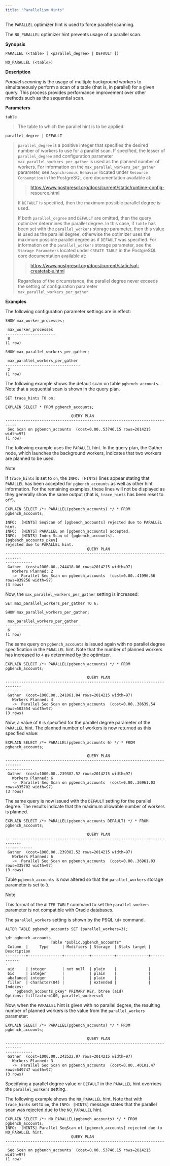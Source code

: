 ```yaml
---
title: "Parallelism Hints"
---
```


<div id="parallelism_hints" class="registered_link"></div>


The `PARALLEL` optimizer hint is used to force parallel scanning.

The `NO_PARALLEL` optimizer hint prevents usage of a parallel scan.

**Synopsis**

``` text
PARALLEL (<table> [ <parallel_degree> | DEFAULT ])

NO_PARALLEL (<table>)
```

**Description**

*Parallel scanning* is the usage of multiple background workers to simultaneously perform a scan of a table (that is, in parallel) for a given query. This process provides performance improvement over other methods such as the sequential scan.

**Parameters**

`table`

> The table to which the parallel hint is to be applied.

`parallel_degree | DEFAULT`

> `parallel_degree` is a positive integer that specifies the desired number of workers to use for a parallel scan. If specified, the lesser of `parallel_degree` and configuration parameter `max_parallel_workers_per_gather` is used as the planned number of workers. For information on the `max_parallel_workers_per_gather` parameter, see `Asynchronous Behavior` located under `Resource Consumption` in the PostgreSQL core documentation available at:
> 
> > <https://www.postgresql.org/docs/current/static/runtime-config-> resource.html
> 
> If `DEFAULT` is specified, then the maximum possible parallel degree is used.
> 
> If both `parallel_degree` and `DEFAULT` are omitted, then the query optimizer determines the parallel degree. In this case, if `table` has been set with the `parallel_workers` storage parameter, then this value is used as the parallel degree, otherwise the optimizer uses the maximum possible parallel degree as if `DEFAULT` was specified. For information on the `parallel_workers` storage parameter, see the `Storage Parameters` located under `CREATE TABLE` in the PostgreSQL core documentation available at:
> 
> > <https://www.postgresql.org/docs/current/static/sql-createtable.html>
> 
> Regardless of the circumstance, the parallel degree never exceeds the setting of configuration parameter `max_parallel_workers_per_gather`.

**Examples**

The following configuration parameter settings are in effect:

``` text
SHOW max_worker_processes;

 max_worker_processes
----------------------
 8
(1 row)

SHOW max_parallel_workers_per_gather;

 max_parallel_workers_per_gather
---------------------------------
 2
(1 row)
```

The following example shows the default scan on table `pgbench_accounts`. Note that a sequential scan is shown in the query plan.

``` text
SET trace_hints TO on;

EXPLAIN SELECT * FROM pgbench_accounts;

                             QUERY PLAN
---------------------------------------------------------------------------
 Seq Scan on pgbench_accounts  (cost=0.00..53746.15 rows=2014215 width=97)
(1 row)
```

The following example uses the `PARALLEL` hint. In the query plan, the Gather node, which launches the background workers, indicates that two workers are planned to be used.

<div class="note">

<div class="title">

Note

</div>

If `trace_hints` is set to `on`, the `INFO: [HINTS]` lines appear stating that `PARALLEL` has been accepted for `pgbench_accounts` as well as other hint information. For the remaining examples, these lines will not be displayed as they generally show the same output (that is, `trace_hints` has been reset to `off`).

</div>

``` text
EXPLAIN SELECT /*+ PARALLEL(pgbench_accounts) */ * FROM pgbench_accounts;

INFO:  [HINTS] SeqScan of [pgbench_accounts] rejected due to PARALLEL hint.
INFO:  [HINTS] PARALLEL on [pgbench_accounts] accepted.
INFO:  [HINTS] Index Scan of [pgbench_accounts].[pgbench_accounts_pkey]
rejected due to PARALLEL hint.
                                    QUERY PLAN
-----------------------------------------------------------------------------
------------
 Gather  (cost=1000.00..244418.06 rows=2014215 width=97)
   Workers Planned: 2
   ->  Parallel Seq Scan on pgbench_accounts  (cost=0.00..41996.56
rows=839256 width=97)
(3 rows)
```

Now, the `max_parallel_workers_per_gather` setting is increased:

``` text
SET max_parallel_workers_per_gather TO 6;

SHOW max_parallel_workers_per_gather;

 max_parallel_workers_per_gather
---------------------------------
 6
(1 row)
```

The same query on `pgbench_accounts` is issued again with no parallel degree specification in the `PARALLEL` hint. Note that the number of planned workers has increased to `4` as determined by the optimizer.

``` text
EXPLAIN SELECT /*+ PARALLEL(pgbench_accounts) */ * FROM pgbench_accounts;

                                    QUERY PLAN
-----------------------------------------------------------------------------
------------
 Gather  (cost=1000.00..241061.04 rows=2014215 width=97)
   Workers Planned: 4
   ->  Parallel Seq Scan on pgbench_accounts  (cost=0.00..38639.54
rows=503554 width=97)
(3 rows)
```

Now, a value of `6` is specified for the parallel degree parameter of the `PARALLEL` hint. The planned number of workers is now returned as this specified value:

``` text
EXPLAIN SELECT /*+ PARALLEL(pgbench_accounts 6) */ * FROM pgbench_accounts;

                                    QUERY PLAN
-----------------------------------------------------------------------------
------------
 Gather  (cost=1000.00..239382.52 rows=2014215 width=97)
   Workers Planned: 6
   ->  Parallel Seq Scan on pgbench_accounts  (cost=0.00..36961.03
rows=335702 width=97)
(3 rows)
```

The same query is now issued with the `DEFAULT` setting for the parallel degree. The results indicate that the maximum allowable number of workers is planned.

``` text
EXPLAIN SELECT /*+ PARALLEL(pgbench_accounts DEFAULT) */ * FROM
pgbench_accounts;

                                    QUERY PLAN
-----------------------------------------------------------------------------
------------
 Gather  (cost=1000.00..239382.52 rows=2014215 width=97)
   Workers Planned: 6
   ->  Parallel Seq Scan on pgbench_accounts  (cost=0.00..36961.03
rows=335702 width=97)
(3 rows)
```

Table `pgbench_accounts` is now altered so that the `parallel_workers` storage parameter is set to `3`.

<div class="note">

<div class="title">

Note

</div>

This format of the `ALTER TABLE` command to set the `parallel_workers` parameter is not compatible with Oracle databases.

</div>

The `parallel_workers` setting is shown by the PSQL `\d+` command.

``` text
ALTER TABLE pgbench_accounts SET (parallel_workers=3);

\d+ pgbench_accounts
                    Table "public.pgbench_accounts"
 Column  |     Type      | Modifiers | Storage  | Stats target | Description
---------+---------------+-----------+----------+--------------+------------
-
 aid     | integer       | not null  | plain    |              |
 bid     | integer       |           | plain    |              |
 abalance| integer       |           | plain    |              |
 filler  | character(84) |           | extended |              |
Indexes:
    "pgbench_accounts_pkey" PRIMARY KEY, btree (aid)
Options: fillfactor=100, parallel_workers=3
```

Now, when the `PARALLEL` hint is given with no parallel degree, the resulting number of planned workers is the value from the `parallel_workers` parameter:

``` text
EXPLAIN SELECT /*+ PARALLEL(pgbench_accounts) */ * FROM pgbench_accounts;

                                    QUERY PLAN
-----------------------------------------------------------------------------
------------
 Gather  (cost=1000.00..242522.97 rows=2014215 width=97)
   Workers Planned: 3
   ->  Parallel Seq Scan on pgbench_accounts  (cost=0.00..40101.47
rows=649747 width=97)
(3 rows)
```

Specifying a parallel degree value or `DEFAULT` in the `PARALLEL` hint overrides the `parallel_workers` setting.

The following example shows the `NO_PARALLEL` hint. Note that with `trace_hints` set to `on`, the `INFO: [HINTS]` message states that the parallel scan was rejected due to the `NO_PARALLEL` hint.

``` text
EXPLAIN SELECT /*+ NO_PARALLEL(pgbench_accounts) */ * FROM pgbench_accounts;
INFO:  [HINTS] Parallel SeqScan of [pgbench_accounts] rejected due to
NO_PARALLEL hint.
                             QUERY PLAN
---------------------------------------------------------------------------
 Seq Scan on pgbench_accounts  (cost=0.00..53746.15 rows=2014215 width=97)
(1 row)
```
